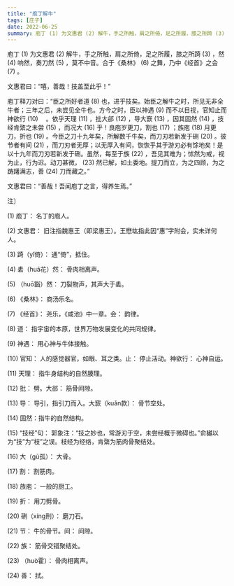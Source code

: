 ```yaml
---
title: "庖丁解牛"
tags: [庄子]
date: 2022-06-25
summary: 庖丁 (1) 为文惠君 (2) 解牛，手之所触，肩之所倚，足之所履，膝之所踦 (3) ，然 (4) 响然，奏刀然 (5) ，莫不中音。
---
```


庖丁 (1) 为文惠君 (2) 解牛，手之所触，肩之所倚，足之所履，膝之所踦 (3) ，然 (4) 响然，奏刀然 (5) ，莫不中音。合于《桑林》 (6) 之舞，乃中《经首》之会 (7) 。

文惠君曰：“嘻，善哉！技盖至此乎！”

庖丁释刀对曰：“臣之所好者道 (8) 也，进乎技矣。始臣之解牛之时，所见无非全牛者；三年之后，未尝见全牛也。方今之时，臣以神遇 (9) 而不以目视，官知止而神欲行 (10) 　。依乎天理 (11) ，批大郤 (12) ，导大窾 (13) ，因其固然 (14) ，技经肯綮之未尝 (15) ，而况大 (16) 乎！良庖岁更刀，割也 (17) ；族庖 (18) 月更刀，折也 (19) 。今臣之刀十九年矣，所解数千牛矣，而刀刃若新发于硎 (20) 。彼节者有间 (21) ，而刀刃者无厚；以无厚入有间，恢恢乎其于游刃必有馀地矣！是以十九年而刀刃若新发于硎。虽然，每至于族 (22) ，吾见其难为；怵然为戒，视为止，行为迟。动刀甚微， (23) 然已解，如土委地。提刀而立，为之四顾，为之踌躇满志，善 (24) 刀而藏之。”

文惠君曰：“善哉！吾闻庖丁之言，得养生焉。”

注〕　

(1) 庖丁： 名丁的庖人。

(2) 文惠君： 旧注指魏惠王（即梁惠王）。王懋竑指此因“惠”字附会，实未详何人。

(3) 踦（yǐ倚）： 通“倚”，抵住。

(4) 砉（huā花）然： 骨肉相离声。

(5) （huō豁）然： 刀裂物声，其声大于砉。

(6) 《桑林》： 商汤乐名。

(7) 《经首》： 尧乐，《咸池》中一章。会： 韵律。

(8) 道： 指宇宙的本原，世界万物发展变化的共同规律。

(9) 神遇： 用心神与牛体接触。

(10) 官知： 人的感觉器官，如眼、耳之类。止： 停止活动。神欲行： 心神自运。

(11) 天理： 指牛身结构的自然腠理。

(12) 批： 劈。大郤： 筋骨间隙。

(13) 导： 导引，指引刀而入。大窾（kuǎn款）： 骨节空处。

(14) 固然：指牛的自然结构。

(15) “技经”句： 郭象注：“技之妙也，常游刃于空，未尝经概于微碍也。”俞樾以为“技”为“枝”之误。枝经为经络，肯綮为筋肉骨聚结处。

(16) 大（gū孤）： 大骨。

(17) 割： 割筋肉。

(18) 族庖： 一般的厨工。

(19) 折： 用刀劈骨。

(20) 硎（xíng刑）： 磨刀石。

(21) 节： 牛的骨节。间： 间隙。

(22) 族： 筋骨交错聚结处。

(23) （huò霍）： 骨肉相离声。

(24) 善： 拭。
